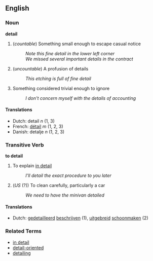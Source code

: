 == English ==
=== Noun ===
'''detail'''

# (''countable'') Something small enough to escape casual notice
#: ''Note this fine detail in the lower left corner''
#: ''We missed several important details in the contract''
# (''uncountable'') A profusion of details
#: ''This etching is full of fine detail''
# Something considered trivial enough to ignore
#: ''I don't concern myself with the details of accounting''

====Translations====
*Dutch: detail ''n'' (1, 3)
*French: [[détail]] ''m'' (1, 2, 3)
*Danish: detalje ''n'' (1, 2, 3)

=== Transitive Verb ===
'''to detail'''

# To explain [[in detail]]
#: ''I'll detail the exact procedure to you later''
# (''US'' (?)) To clean carefully, particularly a car
#: ''We need to have the minivan detailed''

====Translations====
*Dutch: [[gedetailleerd]] [[beschrijven]] (1), [[uitgebreid]] [[schoonmaken]] (2)


=== Related Terms ===

*[[in detail]]
*[[detail-oriented]]
*[[detailing]]